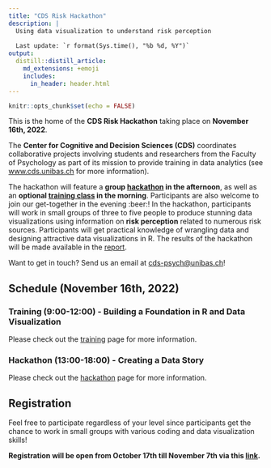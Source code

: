 ```yaml
---
title: "CDS Risk Hackathon"
description: |
  Using data visualization to understand risk perception
  
  Last update: `r format(Sys.time(), "%b %d, %Y")`
output: 
  distill::distill_article:
    md_extensions: +emoji
    includes:
      in_header: header.html
---
```


```r
knitr::opts_chunk$set(echo = FALSE)

```

This is the home of the **CDS Risk Hackathon** taking place on **November 16th, 2022**.

The **Center for Cognitive and Decision Sciences (CDS)** coordinates collaborative projects involving students and researchers from the Faculty of Psychology as part of its mission to provide training in data analytics (see [www.cds.unibas.ch](https://psychologie.unibas.ch/de/fakultaet/abteilungen/cognitive-and-decision-sciences-305/) for more information).

The hackathon will feature a **group [hackathon](hackathon.html) in the afternoon**, as well as an **optional [training class](training.html) in the morning**. Participants are also welcome to join our get-together in the evening :beer:! In the hackathon, participants will work in small groups of three to five people to produce stunning data visualizations using information on **risk perception** related to numerous risk sources. Participants will get practical knowledge of wrangling data and designing attractive data visualizations in R. The results of the hackathon will be made available in the [report](report.html).

<aside>
Want to get in touch? Send us an email at [cds-psych@unibas.ch](mailto:cds-psych@unibas.ch)!
</aside>


## Schedule (November 16th, 2022)

### Training (9:00-12:00) - Building a Foundation in R and Data Visualization

Please check out the [training](training.html) page for more information.

### Hackathon (13:00-18:00) - Creating a Data Story

Please check out the [hackathon](hackathon.html) page for more information.


## Registration

Feel free to participate regardless of your level since participants get the chance to work in small groups with various coding and data visualization skills! 

**Registration will be open from October 17th till November 7th via this [link](https://forms.gle/4xATFZiGKfQoDNZK8).**
